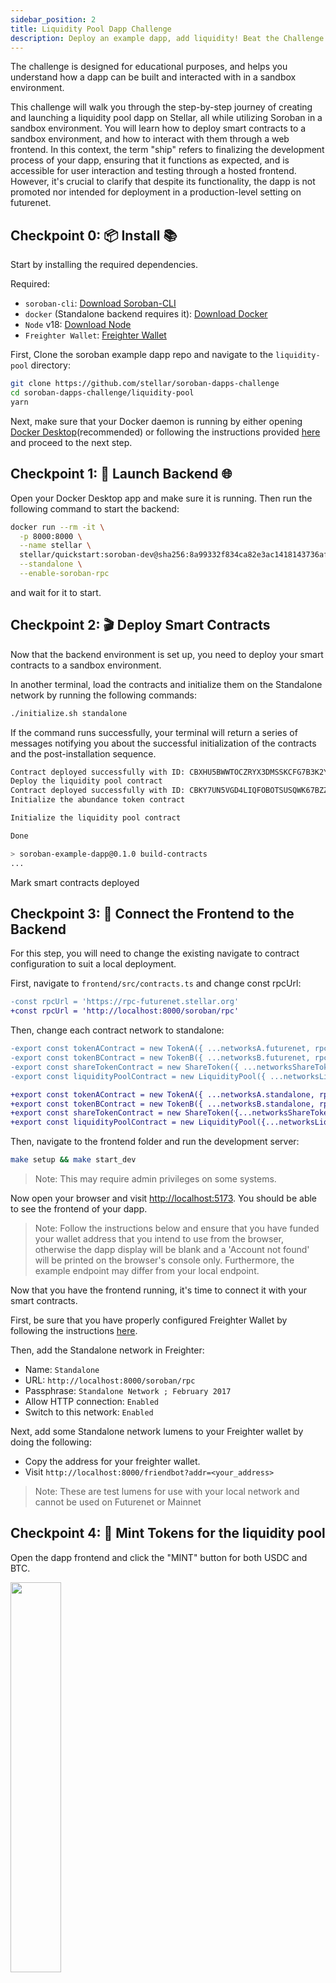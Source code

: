 ```yaml
---
sidebar_position: 2
title: Liquidity Pool Dapp Challenge
description: Deploy an example dapp, add liquidity! Beat the Challenge!
---
```



<StartChallengeButton id={2} />

The challenge is designed for educational purposes, and helps you understand how a dapp can be built and interacted with in a sandbox environment.

This challenge will walk you through the step-by-step journey of creating and launching a liquidity pool dapp on Stellar, all while utilizing Soroban in a sandbox environment. You will learn how to deploy smart contracts to a sandbox environment, and how to interact with them through a web frontend. In this context, the term "ship" refers to finalizing the development process of your dapp, ensuring that it functions as expected, and is accessible for user interaction and testing through a hosted frontend. However, it's crucial to clarify that despite its functionality, the dapp is not promoted nor intended for deployment in a production-level setting on futurenet.

## Checkpoint 0: 📦 Install 📚

Start by installing the required dependencies.

Required:

- `soroban-cli`: [Download Soroban-CLI](https://soroban.stellar.org/docs/getting-started/setup#install-the-soroban-cli)
- `docker` (Standalone backend requires it): [Download Docker](https://www.docker.com/products/docker-desktop)
- `Node` v18: [Download Node](https://nodejs.org/en/download/)
- `Freighter Wallet`: [Freighter Wallet](https://freighter.app/)

First, Clone the soroban example dapp repo and navigate to the `liquidity-pool` directory:

```bash
git clone https://github.com/stellar/soroban-dapps-challenge
cd soroban-dapps-challenge/liquidity-pool
yarn
```

Next, make sure that your Docker daemon is running by either opening [Docker Desktop](https://www.docker.com/products/docker-desktop)(recommended) or following the instructions provided [here](https://docs.docker.com/config/daemon/start/) and proceed to the next step.

## Checkpoint 1: 🚀 Launch Backend 🌐

Open your Docker Desktop app and make sure it is running. Then run the following command to start the backend:

```bash
docker run --rm -it \
  -p 8000:8000 \
  --name stellar \
  stellar/quickstart:soroban-dev@sha256:8a99332f834ca82e3ac1418143736af59b5288e792d1c4278d6c547c6ed8da3b \
  --standalone \
  --enable-soroban-rpc
```

and wait for it to start.

## Checkpoint 2: 🎬 Deploy Smart Contracts

Now that the backend environment is set up, you need to deploy your smart contracts to a sandbox environment.

In another terminal, load the contracts and initialize them on the Standalone network by running the following commands:

```bash
./initialize.sh standalone
```

If the command runs successfully, your terminal will return a series of messages notifying you about the successful initialization of the contracts and the post-installation sequence.

```bash
Contract deployed successfully with ID: CBXHU5BWWTOCZRYX3DMSSKCFG7B3K2YG2I5F75ALPQ6GCY6ZES2XKLTI
Deploy the liquidity pool contract
Contract deployed successfully with ID: CBKY7UN5VGD4LIQFOBOTSUSQWK67BZZTA23NIEVWSWRR5SAT26JQN2BN
Initialize the abundance token contract

Initialize the liquidity pool contract

Done

> soroban-example-dapp@0.1.0 build-contracts
...
```

<CompleteStepButton id={2} progress={1}>
  Mark smart contracts deployed
</CompleteStepButton>

## Checkpoint 3: 🤝 Connect the Frontend to the Backend

For this step, you will need to change the existing navigate to contract configuration to suit a local deployment.

First, navigate to `frontend/src/contracts.ts` and change const rpcUrl:

```diff
-const rpcUrl = 'https://rpc-futurenet.stellar.org'
+const rpcUrl = 'http://localhost:8000/soroban/rpc'

```

Then, change each contract network to standalone:

```diff
-export const tokenAContract = new TokenA({ ...networksA.futurenet, rpcUrl })
-export const tokenBContract = new TokenB({ ...networksB.futurenet, rpcUrl })
-export const shareTokenContract = new ShareToken({ ...networksShareToken.futurenet, rpcUrl })
-export const liquidityPoolContract = new LiquidityPool({ ...networksLiquidityPool.futurenet, rpcUrl })

+export const tokenAContract = new TokenA({ ...networksA.standalone, rpcUrl })
+export const tokenBContract = new TokenB({ ...networksB.standalone, rpcUrl })
+export const shareTokenContract = new ShareToken({...networksShareToken.standalone,rpcUrl})
+export const liquidityPoolContract = new LiquidityPool({...networksLiquidityPool.standalone, rpcUrl })
```

Then, navigate to the frontend folder and run the development server:

```bash
make setup && make start_dev
```

> Note: This may require admin privileges on some systems.

Now open your browser and visit [http://localhost:5173](http://localhost:5173/). You should be able to see the frontend of your dapp.

> Note: Follow the instructions below and ensure that you have funded your wallet address that you intend to use from the browser, otherwise the dapp display will be blank and a 'Account not found' will be printed on the browser's console only. Furthermore, the example endpoint may differ from your local endpoint.

Now that you have the frontend running, it's time to connect it with your smart contracts.

First, be sure that you have properly configured Freighter Wallet by following the instructions [here](../guides/wallets#connect-a-wallet-freighter).

Then, add the Standalone network in Freighter:

- Name: `Standalone`
- URL: `http://localhost:8000/soroban/rpc`
- Passphrase: `Standalone Network ; February 2017`
- Allow HTTP connection: `Enabled`
- Switch to this network: `Enabled`

Next, add some Standalone network lumens to your Freighter wallet by doing the following:

- Copy the address for your freighter wallet.
- Visit `http://localhost:8000/friendbot?addr=<your_address>`

> Note: These are test lumens for use with your local network and cannot be used on Futurenet or Mainnet

## Checkpoint 4: 🏦 Mint Tokens for the liquidity pool

Open the dapp frontend and click the "MINT" button for both USDC and BTC.

<img src={mint_tokens} width="40%" />

You should see a popup from Freighter asking you to sign the transactions. Click on "Approve" and wait for the transaction to be confirmed.

<img src={approveTokenMint} width="40%" />

You should see an updated balance in the account balance component.

<img src={updatedBalances} width="40%" />

> Note: These are test tokens for use with your local network and cannot be used on Futurenet or Mainnet.

## Checkpoint 5: 💰 Deposit into the liquidity pool

Now that you have your wallet set up, let's fund the liquidity pool.

Open the frontend, enter desired token amounts, and click on the "Deposit" button. You should see a popup from Freighter asking you to sign the transaction.

<img src={deposit50} width="75%" />

Click on "Approve" and wait for the transaction to be confirmed.

Once the transaction is confirmed, you should see your balances updated.

<img src={updatedBalances50} width="40%" />

You should see an updated balance in the amounts you have deposited in the account and reserve balance components respectfully. If you follow the example, you should see 50 USDC, 50 BTC, and 50 POOL.

## Checkpoint 6: 🔄 Make a Swap

Now that you have funded the liquidity pool, let's make a swap.

Open the swap tab, input the desired token swap amounts and click on the "Swap" button. You should see a popup from Freighter asking you to sign the transaction.

<img src={swap} width="75%" />

Click on "Approve" and wait for the transaction to be confirmed.

Once the transaction is confirmed, you should see updated balances on the front end.

<img src={swapComplete} width="75%" />

## Checkpoint 7: ⤴️ Make a Withdrawal

Now that you have funded the liquidity pool, let's make a withdrawal.

Open the withdraw tab, select how much liquidity you want to remove with the sliding bar and click on the "Withdraw" button. You should see a popup from Freighter asking you to sign the transaction.

<img src={wdraw} width="75%" />

Click on "Approve" and wait for the transaction to be confirmed.

Once the transaction is confirmed, you should see updated balances on the front end.

<CompleteStepButton id={2} progress={2}>
  Transactions completed
</CompleteStepButton>

## Checkpoint 8: 🚢 Ship it! 🚁

Now that your dapp is fully functional locally, next prepare it for deployment on Futurenet.

Stop the development server by pressing `ctrl+c` in the terminal where it is running.

If you are running docker, now is a good time to stop the stellar and soroban preview containers.

```bash
docker stop stellar soroban-preview
```

Then, run the following commands to initialize the contracts on Futurenet:

```bash
rm -rf .soroban
./initialize.sh futurenet
```

> Note: This will remove the existing contracts and initialize new ones on Futurenet.

Next, revert the changes made to the contract network configs earlier,

Navigate to `frontend/src/contracts.ts` and change `const rpcUrl`:

```diff
-const rpcUrl = 'http://localhost:8000/soroban/rpc'
+const rpcUrl = 'https://rpc-futurenet.stellar.org'
```

Then, change each contract network to futurenet:

```diff
-export const tokenAContract = new TokenA({ ...networksA.standalone, rpcUrl })
-export const tokenBContract = new TokenB({ ...networksB.standalone, rpcUrl })
-export const shareTokenContract = new ShareToken({...networksShareToken.standalone, rpcUrl })
-export const liquidityPoolContract = new LiquidityPool({...networksLiquidityPool.standalone, rpcUrl })

+export const tokenAContract = new TokenA({ ...networksA.futurenet, rpcUrl })
+export const tokenBContract = new TokenB({ ...networksB.futurenet, rpcUrl })
+export const shareTokenContract = new ShareToken({ ...networksShareToken.futurenet, rpcUrl })
+export const liquidityPoolContract = new LiquidityPool({ ...networksLiquidityPool.futurenet, rpcUrl })
```

Then, navigate to the frontend directory and run the development server:

```bash
make start_dev
```

Now, open your browser and visit [http://localhost:5173](http://localhost:5173/).

Ensure that you are connected to Futurenet and you should be able to see the frontend of your dapp!

Next, you will remove the target directory as it is not used by vercel to deploy your site. To do this, run the following:

```
rm -rf target
```

Next, you will need to move your `.soroban` directory to the frontend directory.

From a terminal in the liquidity-pool directory, run the following command:

```bash
mv .soroban frontend/.soroban
```

Then, you will need to update the `package.json` file in the frontend directory to point to the new contract binding locations.

```diff
-"liquidity-pool-contract": "file:../.soroban/contracts/liquidity-pool",
-"share-token-contract": "file:../.soroban/contracts/share-token",
-"token-a-contract": "file:../.soroban/contracts/token-a",
-"token-b-contract": "file:../.soroban/contracts/token-b",
+"liquidity-pool-contract": "file:.soroban/contracts/liquidity-pool",
+"share-token-contract": "file:.soroban/contracts/share-token",
+"token-a-contract": "file:.soroban/contracts/token-a",
+"token-b-contract": "file:.soroban/contracts/token-b",
```

Next, you will use the Vercel cli to complete your deployment.

> Note: If you don’t already have a [Vercel account], you will need to create one and link it to your github account.

[Vercel account]: https://vercel.com/login

First install the Vercel cli:

```bash
npm i global vercel
```

Then, open a terminal in the liquidity-pool directory and run the following command to deploy your example dapp:

```bash
npx vercel
```

Then, continue through the prompts until you see the following message:

```bash
? Want to override the settings? [y/N] y
? Which settings would you like to override? (Press <space> to select, <a> to toggle all, <i> to invert selection)
❯◯ Build Command
 ◯ Development Command
 ◯ Output Directory
```

Select each entry (type "a") and set the following values:

**build command**

```bash
cd frontend && make build
```

**development command**

```bash
cd frontend && make start_dev
```

**output directory**

```bash
frontend/dist
```

Once the deployment is complete, you should see a message similar to the following:

```bash
🔗  Linked to julian-dev28/liquidity-pool (created .vercel)
🔍  Inspect: https://vercel.com/julian-dev28/liquidity-pool/FfsAJdgUR9LKH5EmGiuMCMYUMTi2 [2s]
✅  Production: https://liquidity-pool.vercel.app [54s]
```

You can now visit the preview link to see your deployed dapp! 🎉

<img src={futurenetDeployment} width="90%" />

You will need to add some Futurenet network lumens to your Freighter wallet to interact with the deployed example dapp. Visit [https://laboratory.stellar.org/#account-creator?network=futurenet](https://laboratory.stellar.org/#account-creator?network=futurenet), and follow the instructions to create your freighter account on Futurenet.

## Checkpoint 9: ✅ Complete the Challenge!

Submit your public url to the challenge form.

<ParentChallengeForm courseId={3} />

## Checkpoint 10: 💪 Flex!

🍴 [Fork the liquidity pool repo] and make your own changes to the dapp.

Customize the code and submit a pull request for the liquidity pool Dapp challenge. You can experiment with new fee strategies, improve the user interface, or integrate additional token pair options.

Take this opportunity to showcase your skills and make your mark on the Liquidity Pool Dapp. Good luck!

[Stellar Laboratory]: https://laboratory.stellar.org/#explorer?network=futurenet
[Fork the liquidity pool repo]: https://github.com/stellar/soroban-dapps-challenge/fork

## 📚 User Workflows Checklist

During this exercise you should be able to:

- Clone the example repo (liquidity pool Dapp)
- Deploy your contract to a sandbox environment.
- Deploy the example web ui somewhere (e.g. netlify, vercel, surge, etc.)

Then via the web UI, you should be able to:

- Connect your wallet
- See your current balance(s)
- Mint assets
- Deposit assets
- Swap assets
- Withdraw assets
- See your transaction(s) appear on the page as the transactions are confirmed.
